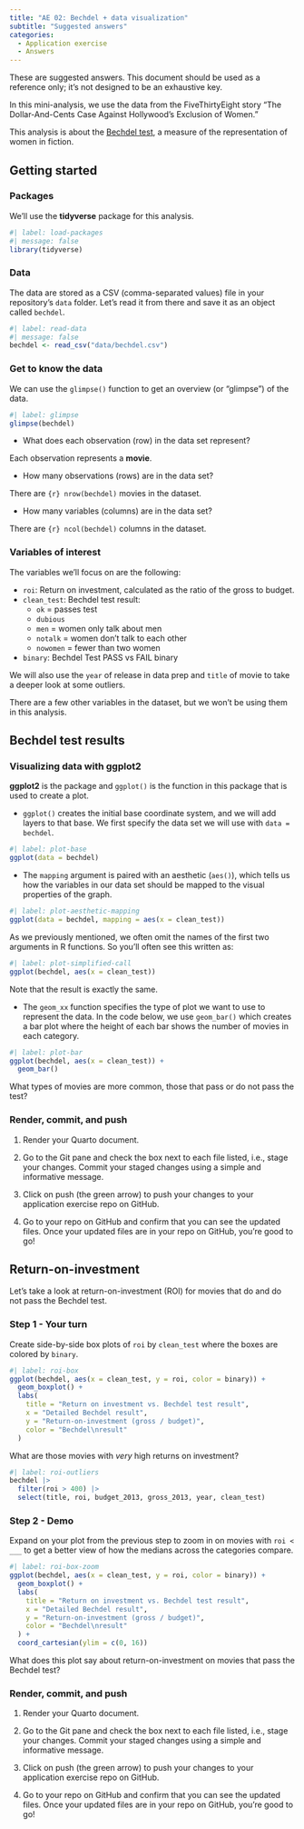 ```yaml
---
title: "AE 02: Bechdel + data visualization"
subtitle: "Suggested answers"
categories: 
  - Application exercise
  - Answers
---
```


::: callout-important
These are suggested answers.
This document should be used as a reference only; it's not designed to be an exhaustive key.
:::

In this mini-analysis, we use the data from the FiveThirtyEight story "The Dollar-And-Cents Case Against Hollywood's Exclusion of Women."

This analysis is about the [Bechdel test](https://en.wikipedia.org/wiki/Bechdel_test), a measure of the representation of women in fiction.

## Getting started

### Packages

We'll use the **tidyverse** package for this analysis.

```r
#| label: load-packages
#| message: false
library(tidyverse)
```

### Data

The data are stored as a CSV (comma-separated values) file in your repository's `data` folder.
Let's read it from there and save it as an object called `bechdel`.

```r
#| label: read-data
#| message: false
bechdel <- read_csv("data/bechdel.csv")
```

### Get to know the data

We can use the `glimpse()` function to get an overview (or "glimpse") of the data.

```r
#| label: glimpse
glimpse(bechdel)
```

-   What does each observation (row) in the data set represent?

Each observation represents a **movie**.

-   How many observations (rows) are in the data set?

There are `{r} nrow(bechdel)` movies in the dataset.

-   How many variables (columns) are in the data set?

There are `{r} ncol(bechdel)` columns in the dataset.

### Variables of interest

The variables we'll focus on are the following:

-   `roi`: Return on investment, calculated as the ratio of the gross to budget.
-   `clean_test`: Bechdel test result:
    -   `ok` = passes test
    -   `dubious`
    -   `men` = women only talk about men
    -   `notalk` = women don't talk to each other
    -   `nowomen` = fewer than two women
-   `binary`: Bechdel Test PASS vs FAIL binary

We will also use the `year` of release in data prep and `title` of movie to take a deeper look at some outliers.

There are a few other variables in the dataset, but we won't be using them in this analysis.

## Bechdel test results

### Visualizing data with **ggplot2**

**ggplot2** is the package and `ggplot()` is the function in this package that is used to create a plot.

-   `ggplot()` creates the initial base coordinate system, and we will add layers to that base. We first specify the data set we will use with `data = bechdel`.

```r
#| label: plot-base
ggplot(data = bechdel)
```

-   The `mapping` argument is paired with an aesthetic (`aes()`), which tells us how the variables in our data set should be mapped to the visual properties of the graph.

```r
#| label: plot-aesthetic-mapping
ggplot(data = bechdel, mapping = aes(x = clean_test))
```

As we previously mentioned, we often omit the names of the first two arguments in R functions.
So you'll often see this written as:

```r
#| label: plot-simplified-call
ggplot(bechdel, aes(x = clean_test))
```

Note that the result is exactly the same.

-   The `geom_xx` function specifies the type of plot we want to use to represent the data. In the code below, we use `geom_bar()` which creates a bar plot where the height of each bar shows the number of movies in each category.

```r
#| label: plot-bar
ggplot(bechdel, aes(x = clean_test)) +
  geom_bar()
```

What types of movies are more common, those that pass or do not pass the test?

### Render, commit, and push

1.  Render your Quarto document.

2.  Go to the Git pane and check the box next to each file listed, i.e., stage your changes.
    Commit your staged changes using a simple and informative message.

3.  Click on push (the green arrow) to push your changes to your application exercise repo on GitHub.

4.  Go to your repo on GitHub and confirm that you can see the updated files.
    Once your updated files are in your repo on GitHub, you're good to go!

## Return-on-investment

Let's take a look at return-on-investment (ROI) for movies that do and do not pass the Bechdel test.

### Step 1 - Your turn

Create side-by-side box plots of `roi` by `clean_test` where the boxes are colored by `binary`.

```r
#| label: roi-box
ggplot(bechdel, aes(x = clean_test, y = roi, color = binary)) +
  geom_boxplot() +
  labs(
    title = "Return on investment vs. Bechdel test result",
    x = "Detailed Bechdel result",
    y = "Return-on-investment (gross / budget)",
    color = "Bechdel\nresult"
  )
```

What are those movies with *very* high returns on investment?

```r
#| label: roi-outliers
bechdel |>
  filter(roi > 400) |>
  select(title, roi, budget_2013, gross_2013, year, clean_test)
```

### Step 2 - Demo

Expand on your plot from the previous step to zoom in on movies with `roi < ___` to get a better view of how the medians across the categories compare.

```r
#| label: roi-box-zoom
ggplot(bechdel, aes(x = clean_test, y = roi, color = binary)) +
  geom_boxplot() +
  labs(
    title = "Return on investment vs. Bechdel test result",
    x = "Detailed Bechdel result",
    y = "Return-on-investment (gross / budget)",
    color = "Bechdel\nresult"
  ) +
  coord_cartesian(ylim = c(0, 16))
```

What does this plot say about return-on-investment on movies that pass the Bechdel test?

### Render, commit, and push

1.  Render your Quarto document.

2.  Go to the Git pane and check the box next to each file listed, i.e., stage your changes.
    Commit your staged changes using a simple and informative message.

3.  Click on push (the green arrow) to push your changes to your application exercise repo on GitHub.

4.  Go to your repo on GitHub and confirm that you can see the updated files.
    Once your updated files are in your repo on GitHub, you're good to go!
